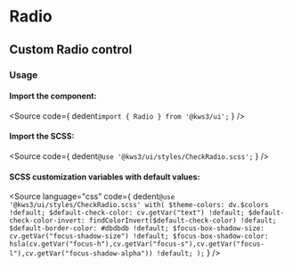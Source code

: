 
<Version />

# Radio
## Custom Radio control

<Meta of={Stories} />
<Canvas of={Stories.Main} />
<Controls />

### Usage
#### Import the component:
<Source
  code={
    dedent`import { Radio } from '@kws3/ui';`
  }
/>

#### Import the SCSS:
<Source
  code={
    dedent`@use '@kws3/ui/styles/CheckRadio.scss';`
  }
/>

#### SCSS customization variables with default values:
<Source
  language="css"
  code={
    dedent`
    @use '@kws3/ui/styles/CheckRadio.scss' with(
      $theme-colors: dv.$colors !default;
      $default-check-color: cv.getVar("text") !default;
      $default-check-color-invert: findColorInvert($default-check-color) !default;
      $default-border-color: #dbdbdb !default;
      $focus-box-shadow-size: cv.getVar("focus-shadow-size") !default;
      $focus-box-shadow-color: hsla(cv.getVar("focus-h"),cv.getVar("focus-s"),cv.getVar("focus-l"),cv.getVar("focus-shadow-alpha")) !default;
    );
    `
  }
/>
